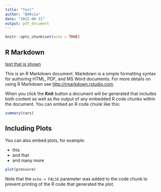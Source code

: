 ---
title: "Test"
author: "B00s1a"
date: "2022-08-31"
output: pdf_document
---

```{r setup, include=FALSE}
knitr::opts_chunk$set(echo = TRUE)
```

## R Markdown


[text that is shown](link.com)

This is an R Markdown document. Markdown is a simple formatting syntax for authoring HTML, PDF, and MS Word documents. For more details on using R Markdown see <http://rmarkdown.rstudio.com>.

When you click the **Knit** button a document will be generated that includes both content as well as the output of any embedded R code chunks within the document. You can embed an R code chunk like this:

```{r cars}
summary(cars)
```

## Including Plots

You can also embed plots, for example:

- this  
- and that  
- and many more  

```{r pressure, echo=FALSE}
plot(pressure)
```

Note that the `echo = FALSE` parameter was added to the code chunk to prevent printing of the R code that generated the plot.
